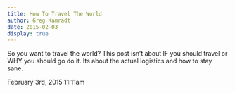 ```yaml
---
title: How To Travel The World
author: Greg Kamradt
date: 2015-02-03
display: true
---
```


So you want to travel the world? This post isn’t about IF you should travel or WHY you should go do it. Its about the actual logistics and how to stay sane.



 February 3rd, 2015 11:11am
